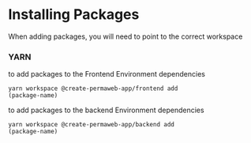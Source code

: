 
# Installing Packages

When adding packages, you will need to point to the correct workspace

### YARN

to add packages to the Frontend Environment dependencies

<Code>yarn workspace @create-permaweb-app/frontend add (package-name)</Code>

to add packages to the backend Environment dependencies

<Code>yarn workspace @create-permaweb-app/backend add (package-name)</Code>
